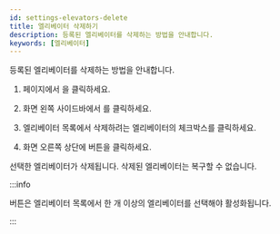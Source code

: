 ```yaml
---
id: settings-elevators-delete
title: 엘리베이터 삭제하기
description: 등록된 엘리베이터를 삭제하는 방법을 안내합니다.
keywords: [엘리베이터]
---
```


등록된 엘리베이터를 삭제하는 방법을 안내합니다.

1. <Cmd sid='shell.header.launcher' /> 페이지에서 <Cmd sid='shell.header.setting' />을 클릭하세요.

1. 화면 왼쪽 사이드바에서 <Cmd sid='setting.menu.elevator.root' />를 클릭하세요.

1. 엘리베이터 목록에서 삭제하려는 엘리베이터의 체크박스를 클릭하세요.

1. 화면 오른쪽 상단에 <Cmd sid='button.delete' product='2' /> 버튼을 클릭하세요.

선택한 엘리베이터가 삭제됩니다. 삭제된 엘리베이터는 복구할 수 없습니다.

:::info

<Cmd sid='button.delete' product='2' /> 버튼은 엘리베이터 목록에서 한 개 이상의 엘리베이터를 선택해야 활성화됩니다.

:::